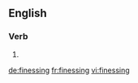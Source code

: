 ==English==

===Verb===
{{head|en}}

# {{present participle of|finesse|lang=en}}

[[de:finessing]]
[[fr:finessing]]
[[vi:finessing]]